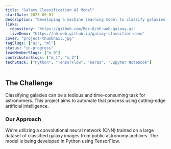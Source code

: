 ```yaml
---
title: "Galaxy Classification AI Model"
startDate: 2023-09-01
description: "Developing a machine learning model to classify galaxies from telescopic images."
links:
  repository: "https://github.com/Rex-8/nh-web-galaxy-ai"
  liveDemo: "https://nh-web.github.io/galaxy-classifier-demo"
cover: "project-thumbnail.jpg"
tagSlugs: ["ai", "ml"]
status: "in-progress"
leadMemberSlugs: ["m_0"]
contributorSlugs: ["m_1", "m_2"]
techStack: ["Python", "TensorFlow", "Keras", "Jupyter Notebook"]
---
```


## The Challenge

Classifying galaxies can be a tedious and time-consuming task for astronomers. This project aims to automate that process using cutting-edge artificial intelligence.

### Our Approach

We're utilizing a convolutional neural network (CNN) trained on a large dataset of classified galaxy images from public astronomy archives. The model is being developed in Python using TensorFlow.